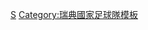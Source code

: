 {{國家隊
 | name      = 2012年歐洲足球錦標賽瑞典參賽名單
 | bg        = #FFF01C
 | fg        = #005B99
 | bordercolor = #005B99
 | country   = 瑞典
 | flag      = Sweden
 | comp link = 2012年歐洲足球錦標賽
 | comp      = 2012年-{zh-hans:欧洲足球锦标赛;zh-hk:歐洲國家盃;zh-tw:歐洲足球錦標賽;}-
 | p1        = [[安迪亞斯·伊薩臣|-{zh-hans:伊萨克松;zh-hk:伊薩臣;zh-tw:伊薩克森;}-]]
 | p2        = [[米加爾·路斯迪|-{zh-cn:卢斯迪格;zh-hk:路斯迪;zh-tw:盧斯迪格;}-]]
 | p3        = [[奧洛夫·梅爾貝里|-{zh-hans:梅尔贝里;zh-hk:美爾保;zh-tw:梅爾貝里;}-]]
 | p4        = [[安德烈斯·格蘭奎斯特|-{zh-hans:格兰奎斯特;zh-hk:格蘭基斯;zh-tw:格蘭奎斯特;}-]]
 | p5        = [[馬田·奧臣|-{zh-hans:马丁·奥尔森;zh-hk:馬田·奧臣;zh-tw:馬田·奧臣;}-]]
 | p6        = [[拉姆斯·艾武|-{zh-hans:埃尔姆;zh-hk:艾武;zh-tw:艾武;}-]]
 | p7        = [[施巴斯坦·拿臣|-{zh-hans:拉尔森;zh-hk:拿臣;zh-tw:拉爾森;}-]]
 | p8        = [[安達斯·史雲遜|-{zh-hans:安德斯·斯文森;zh-hk:安達斯·史雲遜;zh-tw:安德斯·斯文森;}-]]
 | p9        = [[基姆·謝爾斯特倫|-{zh-hans:谢尔斯特伦;zh-hk:卡斯唐;zh-tw:謝爾斯特倫;}-]]
 | p10       = [[茲拉坦·伊布拉希莫維奇|-{zh-hans:伊布拉希莫维奇;zh-hk:伊巴謙莫域;zh-tw:伊布拉希莫維奇;}-]] [[File:Captain sports.svg|10px|link=隊長 (足球)|alt=队长]]
 | p11       = [[約翰·艾曼達|-{zh-hans:埃尔曼德;zh-hk:艾文達;zh-tw:艾曼達;}-]]
 | p12       = [[約翰·維蘭德|-{zh-hans:维兰德;zh-hk:韋蘭特;zh-tw:維蘭德;}-]]
 | p13       = [[乔纳斯·奥尔森|-{zh-hans:乔纳斯·奥尔森;zh-hk:莊拿斯·奧臣;}-]]
 | p14       = [[托比亞斯·希森|-{zh-hans:海森;zh-hk:希臣;zh-tw:希森;}-]]
 | p15       = [[米高·安頓臣|-{zh-hans:安通森;zh-hk:安頓臣;zh-tw:安頓臣;}-]]
 | p16       = [[韦布林|-{zh-hans:韦布林;zh-hk:雲般姆;zh-tw:韋布林;}-]]
 | p17       = [[巴蘭·沙法尼|-{zh-hans:萨法里;zh-hk:沙法尼;zh-tw:沙法尼;}-]]
 | p18       = [[森美爾·賀爾文|-{zh-hans:霍尔曼;zh-hk:賀爾文;zh-tw:賀爾文;}-]]
 | p19       = [[艾美·巴查美|-{zh-hans:巴查美;zh-hk:巴查美;zh-tw:巴查美;}-]]
 | p20       = [[奧拉·杜禾倫|-{zh-hans:托伊沃宁;zh-hk:杜禾倫;zh-tw:杜禾倫;}-]]
 | p21       = [[克里斯蒂安·威廉松|-{zh-hans:威廉松;zh-hk:韋希臣;zh-tw:威廉松;}-]]
 | p22       = [[马库斯·罗森贝里|-{zh-hans:罗森贝里;zh-hk:羅辛堡;zh-tw:羅森貝里;}-]]
 | p23       = [[柏爾·漢臣|-{zh-hans:柏尔·汉森;zh-hk:柏爾·漢臣;zh-tw:柏爾·漢臣;}-]]
 | coach     = [[艾歷克·漢倫|-{zh-hans:汉伦;zh-hk:漢倫;zh-tw:漢倫;}-]]
}}<noinclude>
[[Category:2012年歐洲足球錦標賽參賽名單模板|S]]
[[Category:瑞典國家足球隊模板]]
</noinclude>